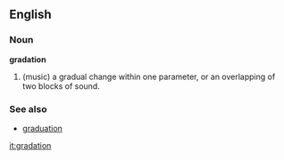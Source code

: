 {{wikipedia}}
==English==
===Noun===
'''gradation'''
#(music) a gradual change within one parameter, or an overlapping of two blocks of sound. 
<!--(DeLone et. al. (Eds.), 1975, chap. 1)-->
===See also===
*[[graduation]]

<!--===References===
*DeLone et. al. (Eds.) (1975). Aspects of Twentieth-Century Music. Englewood Cliffs, New Jersey: Prentice-Hall. ISBN 0130493465. -->

[[it:gradation]]